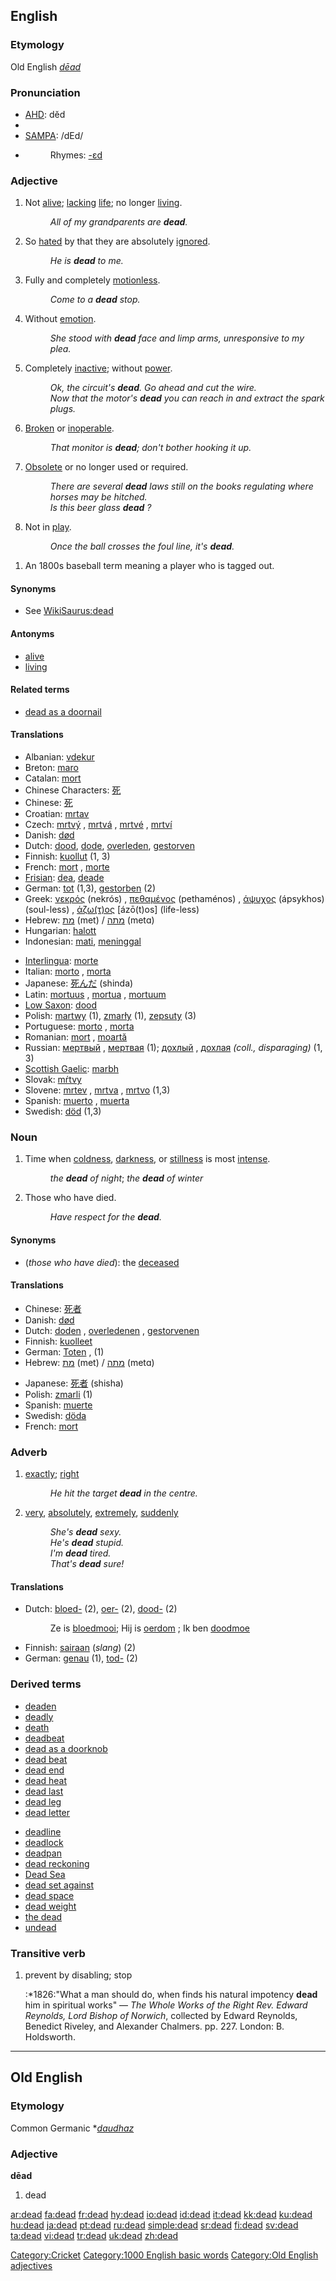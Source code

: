 ==English==

{{rank|boy|c.|strong|398|dead|bring|returned|seems}}

===Etymology===
Old English ''[[dēad]]''

===Pronunciation===
* [[w:AHD|AHD]]: dĕd
* {{IPA|/dɛd/}}
* [[w:SAMPA|SAMPA]]: /dEd/
* {{audio|en-us-dead.ogg|Audio (US)}}
*:Rhymes: [[Rhymes:English:-ɛd|-ɛd]]

===Adjective===
{{en-adj|er|est}}

# {{notcomp}} Not [[alive]]; [[lack]]ing [[life]]; no longer [[living]].
#:''All of my grandparents are '''dead'''.''
# {{notcomp}} {{italbrac|Of another person}} So [[hate]]d by that they are absolutely [[ignore]]d.
#:''He is '''dead''' to me.''
# {{notcomp}} Fully and completely [[motionless]].
#: ''Come to a '''dead''' stop.''
# Without [[emotion]].
#:''She stood with '''dead''' face and limp arms, unresponsive to my plea.''
# {{notcomp}} {{italbrac|Of a machine, device, or electrical circuit}} Completely [[inactive]]; without [[power]].
#:''Ok, the circuit's '''dead'''.  Go ahead and cut the wire.''
#:''Now that the motor's '''dead''' you can reach in and extract the spark plugs.''
# {{notcomp}} [[broken|Broken]] or [[inoperable]].
#:''That monitor is '''dead'''; don't bother hooking it up.''
# {{notcomp}} [[obsolete|Obsolete]] or no longer used or required.
#:''There are several '''dead''' laws still on the books regulating where horses may be hitched.''
#:''Is this beer glass '''dead''' ?''
# {{notcomp}} {{sports}} Not in [[play]].
#:''Once the ball crosses the foul line, it's '''dead'''.''
<!--if the additional run/score meanings are additionally meaningful in cricket, restore; added cricket category to bottom -->
<!--#{{cricket}} The state of the [[ball]] when not in [[play]], and [[run]]s may not be [[score]]d and [[batsman|batsmen]] cannot be [[out]].-->
# {{notcomp}} {{context|baseball|slang}} An 1800s baseball term meaning a player who is tagged out.

====Synonyms====
*See [[WikiSaurus:dead]]

====Antonyms====
*[[alive]]
*[[living]]

====Related terms====
*[[dead as a doornail]]

====Translations====
{{top}}
*Albanian: [[vdekur]]
*Breton: [[maro]]
*Catalan: [[mort]]
*Chinese Characters: [[死]]
*Chinese: [[死]]
*Croatian: [[mrtav]]
*Czech: [[mrtvý]] {{m}}, [[mrtvá]] {{f}}, [[mrtvé]] {{n}}, [[mrtví]] {{p}}
*Danish: [[død]] {{c}}
*Dutch: [[dood]], [[dode]], [[overleden]], [[gestorven]]
*Finnish: [[kuollut]] (1, 3)
*French: [[mort]] {{m}}, [[morte]] {{f}}
*[[Frisian]]: [[dea]], [[deade]]
*German: [[tot]] (1,3), [[gestorben]] (2)
*Greek: [[νεκρός]] (nekrós) {{m}}, [[πεθαμένος]] (pethaménos) {{m}}, [[άψυχος]] (ápsykhos) (soul-less) {{m}}, [[άζω(τ)ος]] [ázō(t)os] (life-less) {{m}}
*Hebrew: [[מת]] (met) {{m}} / [[מתה]] (metɑ) {{f}}
*Hungarian: [[halott]]
*Indonesian: [[mati]], [[tinggal|meninggal]]
{{mid}}
*[[Interlingua]]: [[morte]]
*Italian: [[morto]] {{m}}, [[morta]] {{f}}
*Japanese: [[死んだ]] (shinda)
*Latin: [[mortuus]] {{m}}, [[mortua]] {{f}}, [[mortuum]] {{n}}
*[[Low Saxon]]: [[dood]]
*Polish: [[martwy]] (1), [[zmarły]] (1), [[zepsuty]] (3)
*Portuguese: [[morto]] {{m}}, [[morta]] {{f}}
*Romanian: [[mort]] {{m}}, [[moartă]] {{f}}
*Russian: [[мертвый]] {{m}}, [[мертвая]] {{f}} (1); [[дохлый]] {{m}}, [[дохлая]] {{f}} ''(coll., disparaging)'' (1, 3)
*[[Scottish Gaelic]]: [[marbh]]
*Slovak: [[mŕtvy]]
*Slovene: [[mrtev]] {{m}}, [[mrtva]] {{f}}, [[mrtvo]] {{n}} (1,3)
*Spanish: [[muerto]] {{m}}, [[muerta]] {{f}}
*Swedish: [[död]] (1,3)
{{bottom}}

===Noun===
{{en-noun|pl=dead}}

# {{singular}} Time when [[coldness]], [[darkness]], or [[stillness]] is most [[intense]].
#: ''the '''dead''' of night''; ''the '''dead''' of winter''
# {{plural}} Those who have died.
#: ''Have respect for the '''dead'''.''

====Synonyms====
*(''those who have died''): the [[deceased]]

====Translations====
{{top}}
*Chinese: [[死者]]
*Danish: [[død]] {{c}}
*Dutch: [[doden]] {{p}}, [[overledenen]] {{p}}, [[gestorvenen]] {{p}}
*Finnish: [[kuolleet]] {{p}}
*German: [[Toten]] {{f}}, {{p}} (1)
*Hebrew: [[מת]] (met) {{m}} / [[מתה]] (metɑ) {{f}}
{{mid}}
*Japanese: [[死者]] {{p}} (shisha)
*Polish: [[zmarli]] {{m}} {{p}} (1)
*Spanish: [[muerte]] {{f}}
*Swedish: [[döda]] {{p}}
*French: [[mort]] {{f}}
{{bottom}}

===Adverb===
{{en-adv|-}}

# [[exact]]ly; [[right]]
#:''He hit the target '''dead''' in the centre.''
# {{slang}} [[very]], [[absolutely]], [[extremely]], [[suddenly]]
#: ''She's '''dead''' sexy.''
#: ''He's '''dead''' stupid.''
#: ''I'm '''dead''' tired.''
#: ''That's '''dead''' sure!''

====Translations====
*Dutch: [[bloed-]] (2), [[oer-]] (2), [[dood-]] (2)
*:Ze is [[bloedmooi]]; Hij is [[oerdom]] ; Ik ben [[doodmoe]]
*Finnish: [[sairaan]] (''slang'') (2)
*German: [[genau]] (1), [[tod-]] (2)

===Derived terms===
{{top}}
* [[deaden]]
* [[deadly]]
* [[death]]
* [[deadbeat]]
* [[dead as a doorknob]]
* [[dead beat]]
* [[dead end]]
* [[dead heat]]
* [[dead last]]
* [[dead leg]]
* [[dead letter]]
{{mid}}
* [[deadline]]
* [[deadlock]]
* [[deadpan]]
* [[dead reckoning]]
* [[Dead Sea]]
* [[dead set against]]
* [[dead space]]
* [[dead weight]]
* [[the dead]]
* [[undead]]
{{bottom}}

===Transitive verb===
{{en-verb|dead|ed}}

# prevent by disabling; stop
#:*1826:"What a man should do, when finds his natural impotency '''dead''' him in spiritual works" &mdash; ''The Whole Works of the Right Rev. Edward Reynolds, Lord Bishop of Norwich'', collected by Edward Reynolds, Benedict Riveley, and Alexander Chalmers. pp. 227. London: B. Holdsworth.

[[Category:Cricket]]
[[Category:1000 English basic words]]

----

==Old English==

===Etymology===
Common Germanic *''[[daudhaz]]''

===Adjective===
'''dēad'''

# dead

[[Category:Old English adjectives]]

[[ar:dead]]
[[fa:dead]]
[[fr:dead]]
[[hy:dead]]
[[io:dead]]
[[id:dead]]
[[it:dead]]
[[kk:dead]]
[[ku:dead]]
[[hu:dead]]
[[ja:dead]]
[[pt:dead]]
[[ru:dead]]
[[simple:dead]]
[[sr:dead]]
[[fi:dead]]
[[sv:dead]]
[[ta:dead]]
[[vi:dead]]
[[tr:dead]]
[[uk:dead]]
[[zh:dead]]
